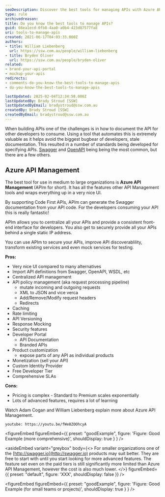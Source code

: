 ```yaml
---
seoDescription: Discover the best tools for managing APIs with Azure API Management, offering centralization, security, and a user-friendly interface for efficient development.
type: rule
archivedreason:
title: Do you know the best tools to manage APIs?
guid: 66ea1ecd-0fb8-4aa0-a0b4-423d87577fa8
uri: tools-to-manage-apis
created: 2021-06-17T04:03:33.000Z
authors:
- title: William Liebenberg
  url: https://ssw.com.au/people/william-liebenberg
- title: Bryden Oliver
  url: https://ssw.com.au/people/bryden-oliver
related:
- brand-your-api-portal
- mockup-your-apis
redirects:
- comments-do-you-know-the-best-tools-to-manage-apis
- do-you-know-the-best-tools-to-manage-apis

lastUpdated: 2025-02-04T12:34:58.000Z
lastUpdatedBy: Brady Stroud [SSW]
lastUpdatedByEmail: bradystroud@ssw.com.au
createdBy: Brady Stroud [SSW]
createdByEmail: bradystroud@ssw.com.au
---
```


When building APIs one of the challenges is in how to document the API for other developers to consume.
Using a tool that automates this is extremely valuable as it helps avoid the biggest bugbear of developers, stale documentation. This resulted in a number of standards being developed for specifying APIs. [Swagger](https://swagger.io/) and [OpenAPI](https://www.openapis.org/) being being the most common, but there are a few others.

## Azure API Management

The best tool for use in medium to large organizations is **Azure API Management** (APIm for short). It has all the features other API Management tools and wraps everything up in a very nice UI.

By supporting Code First APIs, APIm can generate the Swagger documentation from your API code. For the developers consuming your API this is really fantastic!

APIm allows you to centralize all your APIs and provide a consistent front-end interface for developers. You also get to securely provide all your APIs behind a single static IP address.

You can use APIm to secure your APIs, improve API discoverablility, transform existing services and even mock services for testing.

**Pros:**

* Very nice UI compared to many alternatives
* Import API definitions from Swagger, OpenAPI, WSDL, etc
* Centralized API management
* API policy management (aka request processing pipeline)
  * mutate incoming and outgoing requests
  * XML to JSON and vice verca
  * Add/Remove/Modify request headers
  * Redirects
* Caching
* Rate limiting
* API Versioning
* Response Mocking
* Security features
* Developer Portal
  * API Documentation
  * Branded APIs
* Product customization
  * expose parts of any API as individual products
* Monetization (sell your API)
* Custom Identity Provider
* Free Developer Tier
* Comprehensive SLAs

**Cons:**

* Pricing is complex - Standard to Premium scales exponentially
* Lots of advanced features, requires a lot of learning

Watch Adam Cogan and William Liebenberg explain more about Azure API Management.

`youtube: https://youtu.be/fWe8ZOOhcyA`

<figureEmbed figureEmbed={{
  preset: "goodExample",
  figure: 'Figure: Good Example (more comprehensive)',
  shouldDisplay: true
} } />


<asideEmbed
  variant="greybox"
  body={<>
    For smaller organizations one of the [http://swagger.io](http://swagger.io) products may suit better. They are free to start with until you start looking for more advanced features. The feature set even on the paid tiers is still significantly more limited than Azure API Management, however the cost is also much lower.
  </>}
  figureEmbed={{
    preset: "default",
    figure: 'XXX',
    shouldDisplay: false
  }}
/>

<figureEmbed figureEmbed={{
  preset: "goodExample",
  figure: 'Figure: Good Example (for small teams or projects)',
  shouldDisplay: true
} } />
